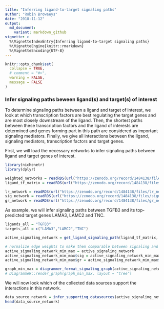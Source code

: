 ```yaml
---
title: "Inferring ligand-to-target signaling paths"
author: "Robin Browaeys"
date: "2018-11-12"
output:
  md_document:
    variant: markdown_github
vignette: >
  %\VignetteIndexEntry{Inferring ligand-to-target signaling paths}
  %\VignetteEngine{knitr::rmarkdown}
  %\VignetteEncoding{UTF-8}
---
```


<!-- github markdown built using 
rmarkdown::render("vignettes/ligand_target_signaling_path.Rmd", output_format = "github_document")
-->

```r
knitr::opts_chunk$set(
  collapse = TRUE,
  # comment = "#>",
  warning = FALSE,
  message = FALSE
)
```

### Infer signaling paths beween ligand(s) and target(s) of interest

To determine signaling paths between a ligand and target of interest, we look at which transcription factors are best regulating the target genes and are most closely downstream of the ligand. Then, the shortest paths between these transcription factors and the ligand of interests are determined and genes forming part in this path are considered as important signaling mediators. Finally, we give all interactions between the ligand, signaling mediators, transcription factors and target genes.

First, we will load the necessary networks to infer signaling paths between ligand and target genes of interest.

```r
library(nichenetr)
library(dplyr)

weighted_networks = readRDS(url("https://zenodo.org/record/1484138/files/weighted_networks.rds"))
ligand_tf_matrix = readRDS(url("https://zenodo.org/record/1484138/files/ligand_tf_matrix.rds"))

lr_network = readRDS(url("https://zenodo.org/record/1484138/files/lr_network.rds"))
sig_network = readRDS(url("https://zenodo.org/record/1484138/files/signaling_network.rds"))
gr_network = readRDS(url("https://zenodo.org/record/1484138/files/gr_network.rds"))
```

As example, we will infer signaling paths between TGFB3 and its top-predicted target genes LAMA3, LAMC2 and TNC.

```r
ligands_all = "TGFB3"
targets_all = c("LAMA3","LAMC2","TNC")

active_signaling_network = get_ligand_signaling_path(ligand_tf_matrix, ligands_all, targets_all, top_n_regulators = 3, weighted_networks, ligands_position = "cols")

# normalize edge weights to make them comparable between signaling and gene regulatory interactions
active_signaling_network_min_max = active_signaling_network
active_signaling_network_min_max$sig = active_signaling_network_min_max$sig %>% mutate(weight = 2*((weight-min(weight))/(max(weight)-min(weight))) + 0.75)
active_signaling_network_min_max$gr = active_signaling_network_min_max$gr %>% mutate(weight = 2*((weight-min(weight))/(max(weight)-min(weight))) + 0.75)

graph_min_max = diagrammer_format_signaling_graph(active_signaling_network_min_max, ligands_all,targets_all, sig_color = "indianred", gr_color = "steelblue")
# DiagrammeR::render_graph(graph_min_max, layout = "tree")

```

We will now look which of the collected data sources support the interactions in this network.

```r
data_source_network = infer_supporting_datasources(active_signaling_network,lr_network, sig_network , gr_network)
head(data_source_network) 
```

